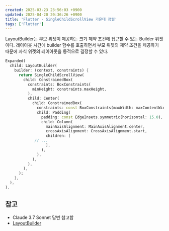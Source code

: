 ```yaml
---
created: 2025-03-23 23:56:03 +0900
updated: 2025-04-20 20:36:26 +0900
title: 'Flutter - SingleChildScrollView 가운데 정렬'
tags: ['Flutter']
---
```


LayoutBuilder는 부모 위젯이 제공하는 크기 제약 조건에 접근할 수 있는 Builder 위젯이다. 레이아웃 시간에 builder 함수를 호출하면서 부모 위젯의 제약 조건을 제공하기 때문에 자식 위젯의 레이아웃을 동적으로 결정할 수 있다.

```dart
Expanded(
  child: LayoutBuilder(
    builder: (context, constraints) {
      return SingleChildScrollView(
        child: ConstrainedBox(
          constraints: BoxConstraints(
            minHeight: constraints.maxHeight,
          ),
          child: Center(
            child: ConstrainedBox(
              constraints: const BoxConstraints(maxWidth: maxContentWidth),
              child: Padding(
                padding: const EdgeInsets.symmetric(horizontal: 15.0),
                child: Column(
                  mainAxisAlignment: MainAxisAlignment.center,
                  crossAxisAlignment: CrossAxisAlignment.start,
                  children: [
		     // ...
                  ],
                ),
              ),
            ),
          ),
        ),
      );
    },
  ),
),
```

## 참고

- Claude 3.7 Sonnet 답변 참고함
- [LayoutBuilder](https://api.flutter.dev/flutter/widgets/LayoutBuilder-class.html)
